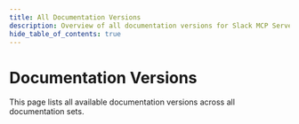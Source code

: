 ```yaml
---
title: All Documentation Versions
description: Overview of all documentation versions for Slack MCP Server
hide_table_of_contents: true
---
```



# Documentation Versions

This page lists all available documentation versions across all documentation sets.

<VersionsArchived />
